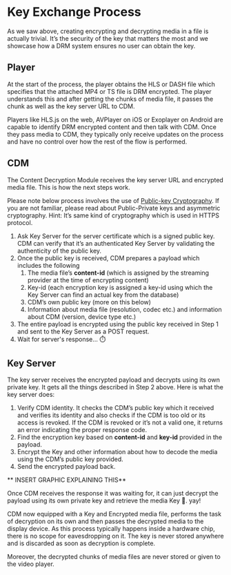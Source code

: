 # Key Exchange Process

As we saw above, creating encrypting and decrypting media in a file is actually trivial. It’s the security of the key that matters the most and we showcase how a DRM system ensures no user can obtain the key.

## Player

At the start of the process, the player obtains the HLS or DASH file which specifies that the attached MP4 or TS file is DRM encrypted. The player understands this and after getting the chunks of media file, it passes the chunk as well as the key server URL to CDM.

Players like HLS.js on the web, AVPlayer on iOS or Exoplayer on Android are capable to identify DRM encrypted content and then talk with CDM. Once they pass media to CDM, they typically only receive updates on the process and have no control over how the rest of the flow is performed.

## CDM

The Content Decryption Module receives the key server URL and encrypted media file. This is how the next steps work. 

Please note below process involves the use of [Public-key Cryptography](https://en.wikipedia.org/wiki/Public-key_cryptography). If you are not familiar, please read about Public-Private keys and asymmetric cryptography. Hint: It’s same kind of cryptography which is used in HTTPS protocol.

1. Ask Key Server for the server certificate which is a signed public key. CDM can verify that it’s an authenticated Key Server by validating the authenticity of the public key.
2. Once the public key is received, CDM prepares a payload which includes the following
    1. The media file’s **content-id** (which is assigned by the streaming provider at the time of encrypting content)
    2. Key-id (each encryption key is assigned a key-id using which the Key Server can find an actual key from the database)
    3. CDM’s own public key (more on this below)
    4. Information about media file (resolution, codec etc.) and information about CDM (version, device type etc.)
3. The entire payload is encrypted using the public key received in Step 1 and sent to the Key Server as a POST request.
4. Wait for server's response… ⏱️

## Key Server

The key server receives the encrypted payload and decrypts using its own private key. It gets all the things described in Step 2 above. Here is what the key server does:

1. Verify CDM identity. It checks the CDM’s public key which it received and verifies its identity and also checks if the CDM is too old or its access is revoked. If the CDM is revoked or it’s not a valid one, it returns an error indicating the proper response code.
2. Find the encryption key based on **content-id** and **key-id** provided in the payload.
3. Encrypt the Key and other information about how to decode the media using the CDM’s public key provided.
4. Send the encrypted payload back.

** INSERT GRAPHIC EXPLAINING THIS**

Once CDM receives the response it was waiting for, it can just decrypt the payload using its own private key and retrieve the media Key 🔑. yay!

CDM now equipped with a Key and Encrypted media file, performs the task of decryption on its own and then passes the decrypted media to the display device. As this process typically happens inside a hardware chip, there is no scope for eavesdropping on it. The key is never stored anywhere and is discarded as soon as decryption is complete.

Moreover, the decrypted chunks of media files are never stored or given to the video player.